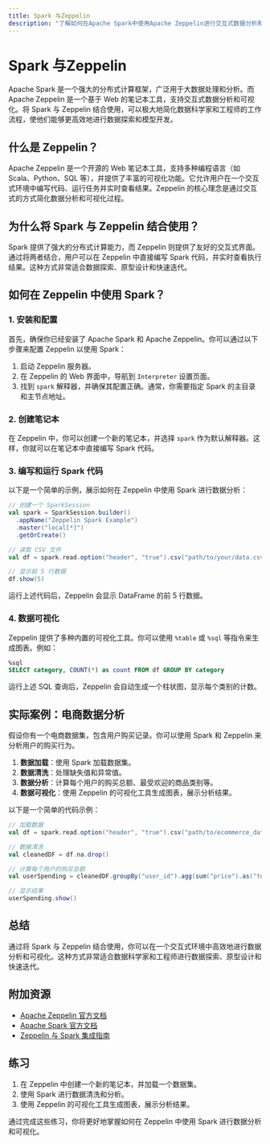 ```yaml
---
title: Spark 与Zeppelin
description: "了解如何在Apache Spark中使用Apache Zeppelin进行交互式数据分析和可视化。本文适合初学者，包含代码示例和实际案例。"
---
```


# Spark 与Zeppelin

Apache Spark 是一个强大的分布式计算框架，广泛用于大数据处理和分析。而 Apache Zeppelin 是一个基于 Web 的笔记本工具，支持交互式数据分析和可视化。将 Spark 与 Zeppelin 结合使用，可以极大地简化数据科学家和工程师的工作流程，使他们能够更高效地进行数据探索和模型开发。

## 什么是 Zeppelin？

Apache Zeppelin 是一个开源的 Web 笔记本工具，支持多种编程语言（如 Scala、Python、SQL 等），并提供了丰富的可视化功能。它允许用户在一个交互式环境中编写代码、运行任务并实时查看结果。Zeppelin 的核心理念是通过交互式的方式简化数据分析和可视化过程。

## 为什么将 Spark 与 Zeppelin 结合使用？

Spark 提供了强大的分布式计算能力，而 Zeppelin 则提供了友好的交互式界面。通过将两者结合，用户可以在 Zeppelin 中直接编写 Spark 代码，并实时查看执行结果。这种方式非常适合数据探索、原型设计和快速迭代。

## 如何在 Zeppelin 中使用 Spark？

### 1. 安装和配置

首先，确保你已经安装了 Apache Spark 和 Apache Zeppelin。你可以通过以下步骤来配置 Zeppelin 以使用 Spark：

1. 启动 Zeppelin 服务器。
2. 在 Zeppelin 的 Web 界面中，导航到 `Interpreter` 设置页面。
3. 找到 `spark` 解释器，并确保其配置正确。通常，你需要指定 Spark 的主目录和主节点地址。

### 2. 创建笔记本

在 Zeppelin 中，你可以创建一个新的笔记本，并选择 `spark` 作为默认解释器。这样，你就可以在笔记本中直接编写 Spark 代码。

### 3. 编写和运行 Spark 代码

以下是一个简单的示例，展示如何在 Zeppelin 中使用 Spark 进行数据分析：

```scala
// 创建一个 SparkSession
val spark = SparkSession.builder()
  .appName("Zeppelin Spark Example")
  .master("local[*]")
  .getOrCreate()

// 读取 CSV 文件
val df = spark.read.option("header", "true").csv("path/to/your/data.csv")

// 显示前 5 行数据
df.show(5)
```

运行上述代码后，Zeppelin 会显示 DataFrame 的前 5 行数据。

### 4. 数据可视化

Zeppelin 提供了多种内置的可视化工具。你可以使用 `%table` 或 `%sql` 等指令来生成图表。例如：

```sql
%sql
SELECT category, COUNT(*) as count FROM df GROUP BY category
```

运行上述 SQL 查询后，Zeppelin 会自动生成一个柱状图，显示每个类别的计数。

## 实际案例：电商数据分析

假设你有一个电商数据集，包含用户购买记录。你可以使用 Spark 和 Zeppelin 来分析用户的购买行为。

1. **数据加载**：使用 Spark 加载数据集。
2. **数据清洗**：处理缺失值和异常值。
3. **数据分析**：计算每个用户的购买总额、最受欢迎的商品类别等。
4. **数据可视化**：使用 Zeppelin 的可视化工具生成图表，展示分析结果。

以下是一个简单的代码示例：

```scala
// 加载数据
val df = spark.read.option("header", "true").csv("path/to/ecommerce_data.csv")

// 数据清洗
val cleanedDF = df.na.drop()

// 计算每个用户的购买总额
val userSpending = cleanedDF.groupBy("user_id").agg(sum("price").as("total_spending"))

// 显示结果
userSpending.show()
```

## 总结

通过将 Spark 与 Zeppelin 结合使用，你可以在一个交互式环境中高效地进行数据分析和可视化。这种方式非常适合数据科学家和工程师进行数据探索、原型设计和快速迭代。

## 附加资源

- [Apache Zeppelin 官方文档](https://zeppelin.apache.org/docs/latest/)
- [Apache Spark 官方文档](https://spark.apache.org/docs/latest/)
- [Zeppelin 与 Spark 集成指南](https://zeppelin.apache.org/docs/latest/interpreter/spark.html)

## 练习

1. 在 Zeppelin 中创建一个新的笔记本，并加载一个数据集。
2. 使用 Spark 进行数据清洗和分析。
3. 使用 Zeppelin 的可视化工具生成图表，展示分析结果。

通过完成这些练习，你将更好地掌握如何在 Zeppelin 中使用 Spark 进行数据分析和可视化。